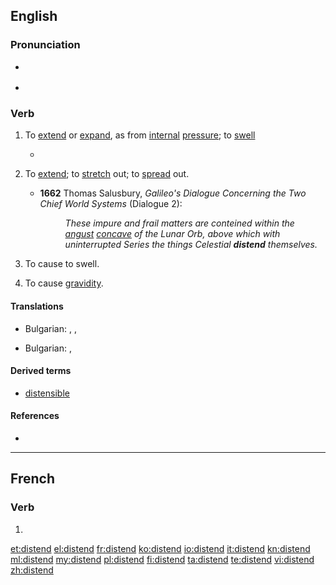 ==English==

===Pronunciation===
* {{a|UK}} {{IPA|/dɪsˈtɛnd/}}
* {{rhymes|ɛnd}}

===Verb===
{{en-verb}}

# {{intransitive}} To [[extend]] or [[expand]], as from [[internal]] [[pressure]]; to [[swell]]
#* {{quote-book|year=1835|author=[[w:William Gilmore Simms|William Gilmore Simms]]|title=[[s:The Partisan|The Partisan]]|publisher=Harper|section=[[s:The Partisan/XV|Chapter XIV]]|page=[[s:Page:The Partisan, v1.djvu/171|180]]|passage=Then came the arrowy flight and form of the hurricane itself&mdash;its actual bulk&mdash;its imbodied power, pressing along through the forest in a gyratory progress, not fifty yards wide, never '''distending''' in width, yet capriciously winding from right to left and left to right<!--, in a zigzag direction, as if a playful spirit thus strove to mix with all the terrors of destruction the sportive mood of the most idle fancy-->.}}
# {{transitive|reflexive|archaic}} To [[extend]]; to [[stretch]] out; to [[spread]] out.
#* '''1662''' Thomas Salusbury, ''Galileo's Dialogue Concerning the Two Chief World Systems'' (Dialogue 2):
#*: ''These impure and frail matters are conteined within the [[angust]] [[concave]] of the Lunar Orb, above which with uninterrupted Series the things Celestial '''distend''' themselves.''
# {{transitive}} To cause to swell.
# {{biology}} To cause [[gravidity]].

====Translations====
{{trans-top|To [[extend]] or [[expand]]}}
* Bulgarian: ,  {{t+|bg|разтеглям|sc=Cyrl}},  {{t+|bg|разширявам|sc=Cyrl}}
{{trans-mid}}
{{trans-bottom}}

{{trans-top|To cause to swell}}
* Bulgarian: ,  {{t+|bg|раздувам|sc=Cyrl}}
{{trans-mid}}
{{trans-bottom}}

====Derived terms====
* [[distensible]]

====References====
* {{R:OED2}}

----

==French==

===Verb===
{{fr-verb form}}

# {{conjugation of|distendre||3|s|pres|ind|lang=fr}}

[[et:distend]]
[[el:distend]]
[[fr:distend]]
[[ko:distend]]
[[io:distend]]
[[it:distend]]
[[kn:distend]]
[[ml:distend]]
[[my:distend]]
[[pl:distend]]
[[fi:distend]]
[[ta:distend]]
[[te:distend]]
[[vi:distend]]
[[zh:distend]]